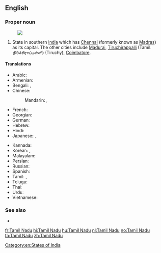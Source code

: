 ==English==
{{wikipedia}}

===Proper noun===
{{en-proper noun|sg=[[Tamil]] Nadu}}
[[Image:Tamil Nadu in India (disputed hatched).svg|thumb|]]
# State in southern [[India]] which has [[Chennai]] (formerly known as [[Madras]]) as its capital. The other cities include [[Madurai]], [[Tiruchirappalli]] (Tamil: தி௫ச்சிராப்பள்ளி) (Tiruchy), [[Coimbatore]].

====Translations====
{{trans-top|state in southern India}}
* Arabic: {{t|ar|تاميل نادو|m|tr=tamiil naduu}}
* Armenian: {{t-|hy|Թամիլնադ|tr=T’amilnad}}
* Bengali: {{t|bn|তামিলনাড়ু|sc=Beng}}, {{t|bn|তামিল নাড়ু|sc=Beng}}
* Chinese:
*: Mandarin: {{t|cmn|泰米爾納德邦|sc=Hani}},  {{t|cmn|泰米尔纳德邦|tr=Tàimǐ'ěr-Nàdé-bāng|sc=Hani}}
* French: {{t-|fr|Tamil Nadu|m}}
* Georgian: {{t|ka|ტამილნადუ|sc=Geor|xs=Georgian}}
* German: {{t-|de|Tamil Nadu|n}}
* Hebrew: {{t|he|טאמיל נאדו}}
* Hindi: {{t|hi|तमिल नाडु|tr=tamil nāḍu|xs=Hindi}}
* Japanese: {{t|ja|タミル・ナードゥ州|tr=Tamiru-Nādu-shū}},  {{t|ja|タミル・ナードゥ|tr=Tamiru-Nādu}}
{{trans-mid}}
* Kannada: {{t|kn|ತಮಿಳ್ ನಾಡು|sc=Knda|xs=Kannada}}
* Korean: {{t|ko|타밀나두 주|tr=Tamilnadu ju|sc=Hang}},  {{t|ko|타밀나두|tr=Tamilnadu|sc=Hang}}
* Malayalam: {{t|ml|തമിഴ് നാഡു|sc=Mlym|xs=Malayalam}}
* Persian: {{t|fa|تامیل نادو|xs=Persian}}
* Russian: {{t|ru|Тамил Наду|m|tr=Tamíl Nádu}}
* Spanish: {{t-|es|Tamil Nadu|m}}
* Tamil: {{t+|ta|தமிழ்நாடு|tr=tamilnādu|xs=Tamil}},  {{t-|ta|தமிழ் நாடு|tr=tamil nādu|xs=Tamil}}
* Telugu: {{t|te|తమిళనాడు}}
* Thai: {{t|th|รัฐทมิฬนาฑู|tr=rát tá-min-naa-too}}
* Urdu: {{t|ur|تامل ناڈو|tr=tamil nāḍu|xs=Urdu}}
* Vietnamese: {{t-|vi|Tamil Nadu|xs=Vietnamese}}
{{trans-bottom}}

===See also===
* {{list|en|states of India}}

[[Category:en:States of India]]

[[fr:Tamil Nadu]]
[[hi:Tamil Nadu]]
[[hu:Tamil Nadu]]
[[nl:Tamil Nadu]]
[[no:Tamil Nadu]]
[[ta:Tamil Nadu]]
[[zh:Tamil Nadu]]